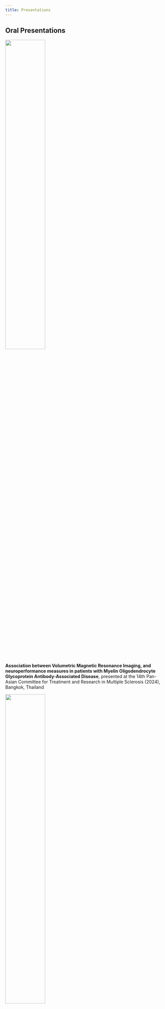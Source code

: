 ---
title: Presentations
---

## Oral Presentations

<img src="pactrims2024.jpg" style="height: 50%; width: 50%; object-fit: contain">

**Association between Volumetric Magnetic Resonance Imaging, and 
neuroperformance measures in patients with Myelin Oligodendrocyte Glycoprotein Antibody-Associated Disease**, presented at the 14th Pan-Asian Committee for Treatment and Research in Multiple Sclerosis (2024), Bangkok, Thailand

<img src="pactrims2023.jpg" style="height: 50%; width: 50%; object-fit: contain">

**Efficacy and Safety of Extended Interval Rituximab in Multiple Sclerosis and Neuromyelitis Optica Spectrum Disorder**, presented at the 13th Pan-Asian Committee for Treatment and Research in Multiple Sclerosis (2023), Perth, Australia.

----

## Abstract Presentations

|Topic                             |Meeting               |Year|Place|
|----------------------------------|----------------------|----|-----|
|Vaccination Coverage in Patients with Idiopathic Inflammatory Central Nervous System Demyelinating Diseases at Siriraj hospital, a Single-center Experience|The 12th Pan-Asian Committee for Treatment and Research in Multiple Sclerosis|2022|Singapore|
|The Utility of Neurofilament Light Chain in Aetiologic Differentiation of Disorders of Consciousness|The XXVI World Congress of Neurology|2023|Montreal, Canada|
|Tumefactive Demyelinating Lesions: A Retrospective Cohort Study in Thailand|The 39th Congress of the European Committee for Treatment and Research in Multiple Sclerosis - the American Committee for Treatment and Research in Multiple Sclerosis|2023|Milan, Italy|
|Neuromyelitis Optica Spectrum Disorder and Pregnancy: Insights from a Single-Center Study in Thailand|The 15th Pan-Asian Committee for Treatment and Research in Multiple Sclerosis|2024|Thailand|
|Rituximab in Secondary Progressive Multiple Sclerosis-a Meta-analysis|The 15th Pan-Asian Committee for Treatment and Research in Multiple Sclerosis|2024|Thailand|
|The Prevalence of Sleep Abnormalities in Patients with Neuromyelitis Optica Spectrum Disorder: An Actigraphy Study|The 15th Pan-Asian Committee for Treatment and Research in Multiple Sclerosis|2024|Thailand|
|Volumetric Magnetic Resonance Imaging Changes in Aquaporin-4 Neuromyelitis Optica Spectrum Disorder Compared to Multiple Sclerosis|The 10th annual Americas Committee for Treatment and Research in Multiple Sclerosis (ACTRIMS) Forum|2025|West Palm Beach, USA|
|Frequency of Seroconversion in Aquaporin-4 Antibody Testing: Insights from Real-World Data|The 10th annual Americas Committee for Treatment and Research in Multiple Sclerosis (ACTRIMS) Forum|2025|West Palm Beach, USA|



----

## Invited Lectures

|Topic                                        |             Meeting         |   Year    |Place|
|----------------------------------------------|-------------------------------|----------|----|
|Neurofilament Light Chain and Its Application in MS|The 4th MS Preceptorship|February 2023|Mahidol University Siriraj Hospital|
|CNS Inflammatory Demyelinating Diseases: Practical Overview for Internists|The Annual Conference in Medicine|July 2023|Surat Thani Hospital, Thailand|
|Natalizumab|The 5th MS Preceptorship|December 2024|Mahidol University Siriraj Hospital|
|Teriflunomide|The 5th MS Preceptorship|December 2024|Mahidol University Siriraj Hospital|
|Approach to Atypical Myelopathies|The 13th Siriraj Neuroscience Annual Conference|January 2024|Mahidol University Siriraj Hospital|
|Dimethyl Fumarate|The 3rd MS on Tour|February 2024|Ubon Ratchathani, Thailand|
